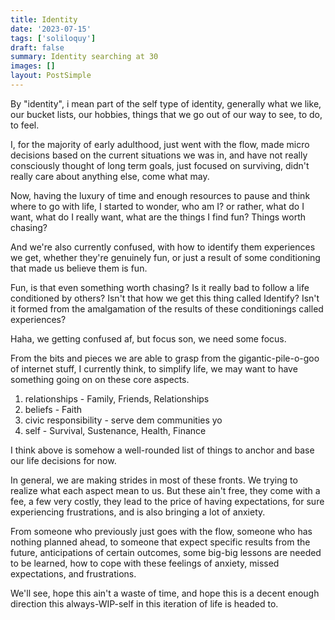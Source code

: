 ```yaml
---
title: Identity
date: '2023-07-15'
tags: ['soliloquy']
draft: false
summary: Identity searching at 30
images: []
layout: PostSimple
---
```


By "identity", i mean part of the self type of identity, generally what we like, our bucket lists, our hobbies,
things that we go out of our way to see, to do, to feel.

I, for the majority of early adulthood, just went with the flow, made micro decisions based on the current situations we was in,
and have not really consciously thought of long term goals, just focused on surviving, didn't really care about anything else, come what may.

Now, having the luxury of time and enough resources to pause and think where to go with life,
I started to wonder, who am I? or rather, what do I want, what do I really want, what are the things I find fun? Things worth chasing?

And we're also currently confused, with how to identify them experiences we get, whether they're genuinely fun, or just a result of some conditioning that made us believe them is fun.

Fun, is that even something worth chasing? Is it really bad to follow a life conditioned by others? Isn't that how we get this thing called Identify? Isn't it formed from the amalgamation of the results of these conditionings called experiences?

Haha, we getting confused af, but focus son, we need some focus.

From the bits and pieces we are able to grasp from the gigantic-pile-o-goo of internet stuff,
I currently think, to simplify life, we may want to have something going on on these core aspects.

1. relationships - Family, Friends, Relationships
2. beliefs - Faith
3. civic responsibility - serve dem communities yo
4. self - Survival, Sustenance, Health, Finance

I think above is somehow a well-rounded list of things to anchor and base our life decisions for now.

In general, we are making strides in most of these fronts. We trying to realize what each aspect mean to us.
But these ain't free, they come with a fee, a few very costly, they lead to the price of having expectations, for sure experiencing frustrations, and is also bringing a lot of anxiety.

From someone who previously just goes with the flow, someone who has nothing planned ahead, to someone that expect specific results from the future, anticipations of certain outcomes, some big-big lessons are needed to be learned,
how to cope with these feelings of anxiety, missed expectations, and frustrations.

We'll see, hope this ain't a waste of time, and hope this is a decent enough direction this always-WIP-self in this iteration of life is headed to.
